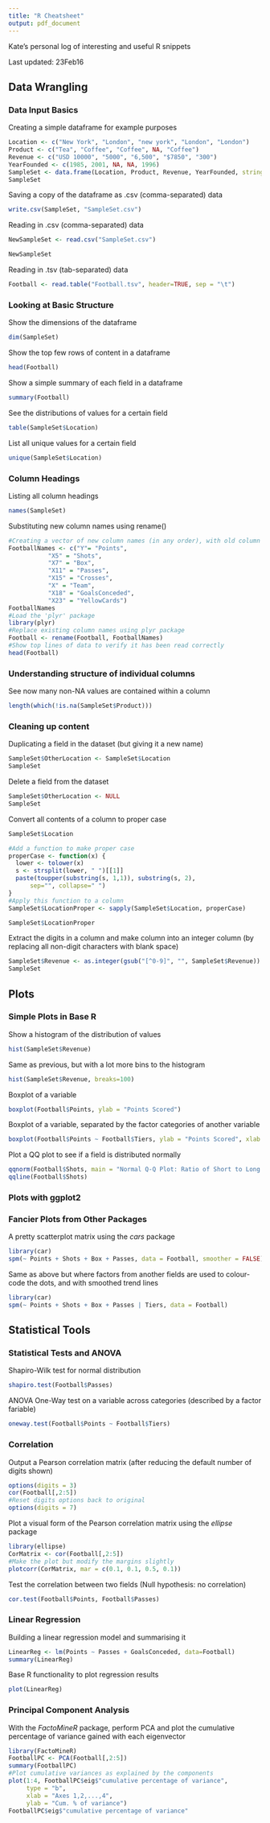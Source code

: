 ```yaml
---
title: "R Cheatsheet"
output: pdf_document
---
```

Kate's personal log of interesting and useful R snippets

Last updated: 23Feb16

## Data Wrangling
### Data Input Basics
Creating a simple dataframe for example purposes
```r
Location <- c("New York", "London", "new york", "London", "London")
Product <- c("Tea", "Coffee", "Coffee", NA, "Coffee")
Revenue <- c("USD 10000", "5000", "6,500", "$7850", "300")
YearFounded <- c(1985, 2001, NA, NA, 1996)
SampleSet <- data.frame(Location, Product, Revenue, YearFounded, stringsAsFactors=FALSE)
SampleSet
```

Saving a copy of the dataframe as .csv (comma-separated) data
```r
write.csv(SampleSet, "SampleSet.csv")
```

Reading in .csv (comma-separated) data
```r
NewSampleSet <- read.csv("SampleSet.csv")

NewSampleSet
```

Reading in .tsv (tab-separated) data
```r
Football <- read.table("Football.tsv", header=TRUE, sep = "\t")
```

### Looking at Basic Structure
Show the dimensions of the dataframe
```r
dim(SampleSet)
```

Show the top few rows of content in a dataframe
```r
head(Football)
```

Show a simple summary of each field in a dataframe
```r
summary(Football)
```

See the distributions of values for a certain field
```r
table(SampleSet$Location)
```

List all unique values for a certain field
```r
unique(SampleSet$Location)
```

### Column Headings
Listing all column headings
```r
names(SampleSet)
```

Substituting new column names using rename()
```r
#Creating a vector of new column names (in any order), with old column names as the labels
FootballNames <- c("Y"= "Points",
           "X5" = "Shots",
           "X7" = "Box",
           "X11" = "Passes",
           "X15" = "Crosses",
           "X" = "Team",
           "X18" = "GoalsConceded",
           "X23" = "YellowCards")
FootballNames
#Load the 'plyr' package
library(plyr)
#Replace existing column names using plyr package
Football <- rename(Football, FootballNames)
#Show top lines of data to verify it has been read correctly
head(Football)
```

### Understanding structure of individual columns
See now many non-NA values are contained within a column
```r
length(which(!is.na(SampleSet$Product)))
```

### Cleaning up content
Duplicating a field in the dataset (but giving it a new name)
```r
SampleSet$OtherLocation <- SampleSet$Location
SampleSet
```

Delete a field from the dataset
```r
SampleSet$OtherLocation <- NULL
SampleSet
```

Convert all contents of a column to proper case
```r
SampleSet$Location

#Add a function to make proper case
properCase <- function(x) {
  lower <- tolower(x)
  s <- strsplit(lower, " ")[[1]]
  paste(toupper(substring(s, 1,1)), substring(s, 2),
      sep="", collapse=" ")
}
#Apply this function to a column
SampleSet$LocationProper <- sapply(SampleSet$Location, properCase)

SampleSet$LocationProper
```

Extract the digits in a column and make column into an integer column (by replacing all non-digit characters with blank space)
```r
SampleSet$Revenue <- as.integer(gsub("[^0-9]", "", SampleSet$Revenue))
SampleSet
```

## Plots
### Simple Plots in Base R
Show a histogram of the distribution of values
```r
hist(SampleSet$Revenue)
```

Same as previous, but with a lot more bins to the histogram
```r
hist(SampleSet$Revenue, breaks=100)
```

Boxplot of a variable
```r
boxplot(Football$Points, ylab = "Points Scored")
```

Boxplot of a variable, separated by the factor categories of another variable
```r
boxplot(Football$Points ~ Football$Tiers, ylab = "Points Scored", xlab = "Tier")
```

Plot a QQ plot to see if a field is distributed normally
```r
qqnorm(Football$Shots, main = "Normal Q-Q Plot: Ratio of Short to Long Passes")
qqline(Football$Shots)
```

### Plots with ggplot2

### Fancier Plots from Other Packages
A pretty scatterplot matrix using the *cars* package
```r
library(car)
spm(~ Points + Shots + Box + Passes, data = Football, smoother = FALSE)
```

Same as above but where factors from another fields are used to colour-code the dots, and with smoothed trend lines
```r
library(car)
spm(~ Points + Shots + Box + Passes | Tiers, data = Football)
```

## Statistical Tools
### Statistical Tests and ANOVA
Shapiro-Wilk test for normal distribution
```r
shapiro.test(Football$Passes)
```

ANOVA One-Way test on a variable across categories (described by a factor fariable)
```r
oneway.test(Football$Points ~ Football$Tiers)
```

### Correlation
Output a Pearson correlation matrix (after reducing the default number of digits shown)
```r
options(digits = 3)
cor(Football[,2:5])
#Reset digits options back to original
options(digits = 7)
```

Plot a visual form of the Pearson correlation matrix using the *ellipse* package
```r
library(ellipse)
CorMatrix <- cor(Football[,2:5])
#Make the plot but modify the margins slightly
plotcorr(CorMatrix, mar = c(0.1, 0.1, 0.5, 0.1))
```

Test the correlation between two fields (Null hypothesis: no correlation)
```r
cor.test(Football$Points, Football$Passes)
```

### Linear Regression
Building a linear regression model and summarising it
```r
LinearReg <- lm(Points ~ Passes + GoalsConceded, data=Football)
summary(LinearReg)
```

Base R functionality to plot regression results
```r
plot(LinearReg)
```

### Principal Component Analysis
With the *FactoMineR* package, perform PCA and plot the cumulative percentage of variance gained with each eigenvector
```r
library(FactoMineR)
FootballPC <- PCA(Football[,2:5])
summary(FootballPC)
#Plot cumulative variances as explained by the components
plot(1:4, FootballPC$eig$"cumulative percentage of variance",
     type = "b",
     xlab = "Axes 1,2,...,4",
     ylab = "Cum. % of variance")
FootballPC$eig$"cumulative percentage of variance"
```
